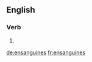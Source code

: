 ==English==

===Verb===
{{head|en}}

# {{en-third-person singular of|ensanguine}}

[[de:ensanguines]]
[[fr:ensanguines]]